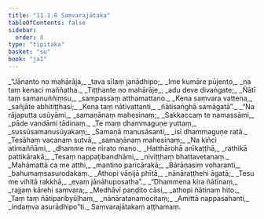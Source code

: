 ```yaml
---
title: "11.1.8 Saṃvarajātaka"
tableOfContents: false
sidebar:
  order: 8
type: "tipitaka"
basket: "su"
book: "ja1"
---
```



<DynamicBreadcrumb />

<Division number="97" book="ja1" bookNo="22" page="84">

<Paragraph number="2210" type="verses" book="ja1">
_“Jānanto no mahārāja,_  
_tava sīlaṃ janādhipo;_  
_Ime kumāre pūjento,_  
_na taṃ kenaci maññatha._  

</Paragraph>

</Division>
<Division number="98" book="ja1" bookNo="22" page="85">

<Paragraph number="2211" type="verses" book="ja1">
_Tiṭṭhante no mahārāje,_  
_adu deve divaṅgate;_  
_Ñātī taṃ samanuññiṃsu,_  
_sampassaṃ atthamattano._  

</Paragraph>

</Division>
<Division number="99" book="ja1" bookNo="22" page="85">

<Paragraph number="2212" type="verses" book="ja1">
_Kena saṃvara vattena,_  
_sañjāte abhitiṭṭhasi;_  
_Kena taṃ nātivattanti,_  
_ñātisaṅghā samāgatā”._  

</Paragraph>

</Division>
<Division number="100" book="ja1" bookNo="22" page="85">

<Paragraph number="2213" type="verses" book="ja1">
_“Na rājaputta usūyāmi,_  
_samaṇānaṃ mahesinaṃ;_  
_Sakkaccaṃ te namassāmi,_  
_pāde vandāmi tādinaṃ._  

</Paragraph>

</Division>
<Division number="101" book="ja1" bookNo="22" page="85">

<Paragraph number="2214" type="verses" book="ja1">
_Te maṃ dhammaguṇe yuttaṃ,_  
_sussūsamanusūyakaṃ;_  
_Samaṇā manusāsanti,_  
_isī dhammaguṇe ratā._  

</Paragraph>

</Division>
<Division number="102" book="ja1" bookNo="22" page="85">

<Paragraph number="2215" type="verses" book="ja1">
_Tesāhaṃ vacanaṃ sutvā,_  
_samaṇānaṃ mahesinaṃ;_  
_Na kiñci atimaññāmi,_  
_dhamme me nirato mano._  

</Paragraph>

</Division>
<Division number="103" book="ja1" bookNo="22" page="85">

<Paragraph number="2216" type="verses" book="ja1">
_Hatthārohā anīkaṭṭhā,_  
_rathikā pattikārakā;_  
_Tesaṃ nappaṭibandhāmi,_  
_niviṭṭhaṃ bhattavetanaṃ._  

</Paragraph>

</Division>
<Division number="104" book="ja1" bookNo="22" page="85">

<Paragraph number="2217" type="verses" book="ja1">
_Mahāmattā ca me atthi,_  
_mantino paricārakā;_  
_Bārāṇasiṃ voharanti,_  
_bahumaṃsasurodakaṃ._  

</Paragraph>

</Division>
<Division number="105" book="ja1" bookNo="22" page="85">

<Paragraph number="2218" type="verses" book="ja1">
_Athopi vāṇijā phītā,_  
_nānāraṭṭhehi āgatā;_  
_Tesu me vihitā rakkhā,_  
_evaṃ jānāhuposatha”._  

</Paragraph>

</Division>
<Division number="106" book="ja1" bookNo="22" page="86">

<Paragraph number="2219" type="verses" book="ja1">
_“Dhammena kira ñātīnaṃ,_  
_rajjaṃ kārehi saṃvara;_  
_Medhāvī paṇḍito cāsi,_  
_athopi ñātinaṃ hito._  

</Paragraph>

</Division>
<Division number="107" book="ja1" bookNo="22" page="86">

<Paragraph number="2220" type="verses" book="ja1">
_Taṃ taṃ ñātiparibyūḷhaṃ,_  
_nānāratanamocitaṃ;_  
_Amittā nappasahanti,_  
_indaṃva asurādhipo”ti._  


</Paragraph>
</Division>

<Paragraph number="2221" type="center" book="ja1">
Saṃvarajātakaṃ aṭṭhamaṃ.
</Paragraph>